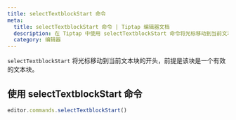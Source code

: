 ```yaml
---
title: selectTextblockStart 命令
meta:
  title: selectTextblockStart 命令 | Tiptap 编辑器文档
  description: 在 Tiptap 中使用 selectTextblockStart 命令将光标移动到当前文本块的开头。详细信息请参阅我们的文档！
  category: 编辑器
---
```


`selectTextblockStart` 将光标移动到当前文本块的开头，前提是该块是一个有效的文本块。

## 使用 selectTextblockStart 命令

```js
editor.commands.selectTextblockStart()
```
